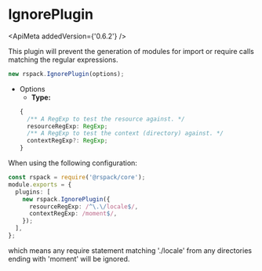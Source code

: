 
# IgnorePlugin

<ApiMeta addedVersion={'0.6.2'} />

This plugin will prevent the generation of modules for import or require calls matching the regular expressions.

```js
new rspack.IgnorePlugin(options);
```

- Options
  - **Type:**
  ```ts
  {
    /** A RegExp to test the resource against. */
    resourceRegExp: RegExp;
    /** A RegExp to test the context (directory) against. */
    contextRegExp?: RegExp;
  }
  ```

When using the following configuration:

```ts title="rspack.config.js"
const rspack = require('@rspack/core');
module.exports = {
  plugins: [
    new rspack.IgnorePlugin({
      resourceRegExp: /^\.\/locale$/,
      contextRegExp: /moment$/,
    });
  ],
};
```

which means any require statement matching './locale' from any directories ending with 'moment' will be ignored.
